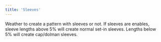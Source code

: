 ```yaml
---
title: 'Sleeves'
---
```


Weather to create a pattern with sleeves or not. If sleeves are enables, sleeve lengths above 5% will create normal set-in sleeves. Lengths below 5% will create cap/dolman sleeves.
